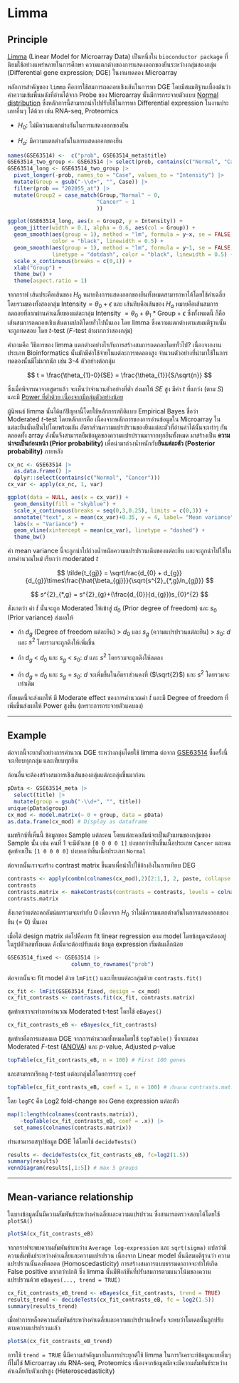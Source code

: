 # Limma

## Principle

[Limma](https://bioconductor.org/packages/release/bioc/html/limma.html) (Linear Model for Microarray Data) เป็นหนึ่งใน `bioconductor package` ที่นิยมใช้อย่างแพร่หลายในการศึกษา ความแตกต่างของการแสดงออกของยีนระหว่างกลุ่มสองกลุ่ม (Differential gene expression; DGE) ในงานทดลอง Microarray

หลักการสำคัญของ `limma` คือการใช้สมการถดถอยเชิงเส้นในการหา DGE โดยมีสมมติฐานเบื้องต้นว่าค่าความเข้มพื้นหลังที่อ่านได้จาก Probe ของ Microarray นั้นมีการกระจายตัวแบบ [Normal distribution](#norm-dist) ซึ่งหลักการนี้สามารถนำไปปรับใช้ในการหา Differential expression ในงานประเภทอื่นๆ ได้ด้วย เช่น RNA-seq, Proteomics

-   $H_{0}$: ไม่มีความแตกต่างกันในการแสดงออกของยีน

-   $H_{a}$: มีความแตกต่างกันในการแสดงออกของยีน

```r
names(GSE63514) <-  c("prob", GSE63514_meta$title)
GSE63514_two_group <- GSE63514 |> select(prob, contains(c("Normal", "Cancer")))
GSE63514_long <- GSE63514_two_group |>
  pivot_longer(-prob, names_to = "Case", values_to = "Intensity") |> 
  mutate(Group = gsub("-\\d+", "", Case)) |> 
  filter(prob == "202055_at") |> 
  mutate(Group2 = case_match(Group,"Normal" ~ 0,
                            "Cancer" ~ 1
                            ))

ggplot(GSE63514_long, aes(x = Group2, y = Intensity)) + 
  geom_jitter(width = 0.1, alpha = 0.6, aes(col = Group)) +
  geom_smooth(aes(group = 1), method = "lm", formula = y~x, se = FALSE,
              color = "black", linewidth = 0.5) +
  geom_smooth(aes(group = 1), method = "lm", formula = y~1, se = FALSE,
              linetype = "dotdash", color = "black", linewidth = 0.5) +
  scale_x_continuous(breaks = c(0,1)) +
  xlab("Group") +
  theme_bw() +
  theme(aspect.ratio = 1)
```

จากกราฟ เส้นประคือเส้นของ $H_{0}$ หมายถึงการแสดงออกของยีนทั้งหมดสามารถหาได้โดยใช้ค่าเฉลี่ยโดยรวมของทั้งสองกลุ่ม $\text{Intensity} = \theta_{0} + \epsilon$ และ เส้นทึบคือเส้นของ $H_{a}$ หมายคือเส้นสมการถดถอยที่ลากผ่านค่าเฉลี่ยของแต่ละกลุ่ม $\text{Intensity }= \theta_{0} + \theta_{1}*\text{Group} + \epsilon$ ซึ่งทั้งหมดนี้ ก็คือเส้นสมการถดถอยเชิงเส้นตามปกติโดยทั่วไปนั่นเอง โดย limma ซึ่งความแตกต่างตามสมมติฐานนั้น จะถูกทดสอบ โดย $t$-test ($F$-test ถ้ามากกว่าสองกลุ่ม)

คำถามคือ วิธีการของ limma แตกต่างอย่างไรกับการสร้างสมการถดถอยโดยทั่วไป? เนื่องจากงานประเภท Bioinformatics นั้นมักมีค่าใช้จ่ายในแต่ละการทดลองสูง จำนวนตัวอย่างที่นำมาใช้ในการทดลองนั้นมีไม่มากนัก เช่น 3-4 ตัวอย่างต่อกลุ่ม

$$
t = \frac{\theta_{1}-0}{SE} = \frac{\theta_{1}}{S/\sqrt{n}}
$$

ซึ่งเมื่อพิจารณาจากสูตรแล้ว จะเห็นว่าจำนวนตัวอย่างที่ต่ำ ส่งผลให้ $SE$ สูง มีค่า $t$ ที่แกว่ง (ตาม $S$) และมี [Power ที่ต่ำด้วย เนื่องจากมีกลุ่มตัวอย่างน้อย](#power)

ผู้นิพนธ์ limma นั้นได้แก้ปัญหานี้โดยใช้หลักการสถิติแบบ Empirical Bayes ชื่อว่า Moderated $t$-test โดยหลักการคือ เนื่องจากหลักการของการอ่านข้อมูลใน Microarray ในแต่ละยีนนั้นเป็นไปโดยพร้อมกัน อัตราส่วนความแปรปรวนของยีนแต่ละตัวที่อ่านค่าได้นั้นจะเท่าๆ กันตลอดทั้ง array ดังนั้นจึงสามารถยืมข้อมูลของความแปรปรวนมาจากทุกยีนทั้งหมด มาสร้างเป็น **ความน่าจะเป็นก่อนหน้า (Prior probability)** เพื่อนำมาถ่วงน้ำหนักกับ**ยีนแต่ละตัว (Posterior probability)** ภายหลัง

```r
cx_nc <- GSE63514 |> 
  as.data.frame() |> 
  dplyr::select(contains(c("Normal", "Cancer")))
cx_var <- apply(cx_nc, 1, var)

ggplot(data = NULL, aes(x = cx_var)) + 
  geom_density(fill = "skyblue") +
  scale_x_continuous(breaks = seq(0,3,0.25), limits = c(0,3)) +
  annotate("text", x = mean(cx_var)+0.35, y = 4, label= "Mean variance") +
  labs(x = "Variance") +
  geom_vline(xintercept = mean(cx_var), linetype = "dashed") +
  theme_bw() 
```

ค่า mean variance นี้จะถูกนำไปถ่วงน้ำหนักความแปรปรวนเดิมของแต่ละยีน และจะถูกนำไปใช้ในการคำนวณใหม่ เรียกว่า moderated $t$

$$
\tilde{t_{gj}} = \sqrt\frac{d_{0} + d_{g}}{d_{g}}\times\frac{\hat{\beta_{gj}}}{\sqrt{s^{2}_{*,g}/n_{gj}}}
$$

$$
s^{2}_{*,g} = s^{2}_{g}+(\frac{d_{0}}{d_{g}})s_{0}^{2}
$$

สังเกตว่า ค่า $\tilde{t}$ นั้นจะถูก Moderated ให้เข้าสู่ $d_{0}$ (Prior degree of freedom) และ $s_{0}$ (Prior variance) ส่งผลให้

-   ถ้า $d_{g}$ (Degree of freedom แต่ละยีน) \> $d_{0}$ และ $s_{g}$ (ความแปรปรวนแต่ละยีน) \> $s_{0}$: $d$ และ $s^{2}$ โดยรวมจะถูกดึงให้เพิ่มขึ้น

-   ถ้า $d_{g}$ \< $d_{0}$ และ $s_{g}$ \< $s_{0}$: $d$ และ $s^{2}$ โดยรวมจะถูกดึงให้ลดลง

-   ถ้า $d_{g}$ = $d_{0}$ และ $s_{g}$ = $s_{0}$: $d$ จะเพิ่มขึ้นในอัตราส่วนคงที่ ($\sqrt{2}$) และ $s^{2}$ โดยรวมจะเท่าเดิม

ทั้งหมดนี้จะส่งผลให้ มี Moderate effect ของการคำนวณค่า $\tilde{t}$ และมี Degree of freedom ที่เพิ่มขึ้นส่งผลให้ Power สูงขึ้น (เพราะการกระจายตัวแคบลง)

------------------------------------------------------------------------

## Example

ต่อจากนี้จะยกตัวอย่างการคำนวณ DGE ระหว่างกลุ่มโดยใช้ limma ต่อจาก [GSE63514](#GSE6354) ซึ่งครั้งนี้จะเทียบทุกกลุ่ม และเทียบทุกยีน

ก่อนอื่นจะต้องสร้างสมการเชิงเส้นของกลุ่มแต่ละกลุ่มขึ้นมาก่อน

```r
pData <- GSE63514_meta |> 
  select(title) |> 
  mutate(group = gsub("-\\d+", "", title))
unique(pData$group)
cx_mod <- model.matrix(~ 0 + group, data = pData)
as.data.frame(cx_mod) # Display as dataframe
```

แมทริกซ์ที่เห็นนี้ ข้อมูลของ Sample แต่ละคน โดยแต่ละคอลัมน์จะเป็นตัวแทนของกลุ่มของ Sample นั้น เช่น คนที่ 1 จะมีตัวเลข `[0 0 0 0 1]` บ่งบอกว่าเป็นชิ้นเนื้อประเภท `Cancer` และคนสุดท้ายเป็น `[1 0 0 0 0]` บ่งบอกว่าชิ้นเนื้อประเภท `Normal`

ต่อจากนั้นเราจะสร้าง contrast matrix ขึ้นมาเพื่อนำไปใช้อ้างอิงในการเทียบ DEG

```r
contrasts <- apply(combn(colnames(cx_mod),2)[2:1,], 2, paste, collapse = "-")
contrasts
contrasts.matrix <- makeContrasts(contrasts = contrasts, levels = colnames(cx_mod)) 
contrasts.matrix
```

สังเกตว่าแต่ละคอลัมน์ผลรวมจะเท่ากับ 0 เนื่องจาก $H_{0}$ ว่าไม่มีความแตกต่างกันในการแสดงออกของยีน (= 0) นั่นเอง

เมื่อได้ design matrix ต่อไปคือการ fit linear regression ตาม model โดยข้อมูลจะต้องอยู่ในรูปตัวเลขทั้งหมด ดังนั้นจะต้องปรับแต่ง ข้อมูล expression เริ่มต้นเล็กน้อย

```r
GSE63514_fixed <- GSE63514 |> 
                    column_to_rownames("prob")
```

ต่อจากนั้นจะ fit model ด้วย `lmFit()` และเทียบแต่ละกลุ่มด้วย `contrasts.fit()`

```r
cx_fit <- lmFit(GSE63514_fixed, design = cx_mod)
cx_fit_contrasts <- contrasts.fit(cx_fit, contrasts.matrix)
```

สุดท้ายเราจะทำการคำนวณ Moderated t-test โดยใช้ `eBayes()`

```r
cx_fit_contrasts_eB <- eBayes(cx_fit_contrasts)
```

สุดท้ายคือการแสดงผล DGE จากการคำนวณทั้งหมดโดยใช้ `topTable()` ซึ่งจะแสดง Moderated $F$-test ([ANOVA](#ANOVA)) และ $p$-value, Adjusted $p$-value

```r
topTable(cx_fit_contrasts_eB, n = 100) # First 100 genes
```

และสามารถเรียกดู $t$-test แต่ละกลุ่มได้โดยการระบุ `coef`

```r
topTable(cx_fit_contrasts_eB, coef = 1, n = 100) # เรียงตาม contrasts.matrix
```

โดย `logFC` คือ Log2 fold-change ของ Gene expression แต่ละตัว

```r
map(1:length(colnames(contrasts.matrix)), 
    ~topTable(cx_fit_contrasts_eB, coef = .x)) |> 
  set_names(colnames(contrasts.matrix))
```

ท่านสามารถสรุปข้อมูล DGE ได้โดยใช้ `decideTests()`

```r
results <- decideTests(cx_fit_contrasts_eB, fc=log2(1.5)) 
summary(results)
vennDiagram(results[,1:5]) # max 5 groups
```

------------------------------------------------------------------------

## Mean-variance relationship

ในบางข้อมูลนั้นมีความสัมพันธ์ระหว่างค่าเฉลี่ยและความแปรปรวน ซึ่งสามารถตรวจสอบได้โดยใช้ `plotSA()`

```r
plotSA(cx_fit_contrasts_eB) 
```

จากกราฟจะพบความสัมพันธ์ระหว่าง `Average log-expression` และ `sqrt(sigma)` แปลว่ามีความสัมพันธ์ระหว่างค่าเฉลี่ยและความแปรปรวน เนื่องจาก Linear model นั้นมีสมมติฐานว่า ความแปรปรวนนั้นคงที่ตลอด (Homoscedasticity) การสร้างสมการแบบธรรมดาอาจจะทำให้เกิด False positive มากกว่าปกติ ซึ่ง limma นั้นมีฟังก์ชันที่ปรับสมการตามแนวโน้มของความแปรปรวนด้วย `eBayes(..., trend = TRUE)`

```r
cx_fit_contrasts_eB_trend <- eBayes(cx_fit_contrasts, trend = TRUE)
results_trend <- decideTests(cx_fit_contrasts_eB, fc = log2(1.5)) 
summary(results_trend)
```

เมื่อทำการพล็อตความสัมพันธ์ระหว่างค่าเฉลี่ยและความแปรปรวนอีกครั้ง จะพบว่าโมเดลนั้นถูกปรับตามความแปรปรวนแล้ว

```r
plotSA(cx_fit_contrasts_eB_trend)
```

การใช้ `trend = TRUE` นี้มีความสำคัญมากในการประยุกต์ใช้ limma ในการวิเคราะห์ข้อมูลแบบอื่นๆ ที่ไม่ใช่ Microarray เช่น RNA-seq, Proteomics เนื่องจากข้อมูลมักจะมีความสัมพันธ์ระหว่างค่าเฉลี่ยกับตัวแปรสูง (Heteroscedasticity)
